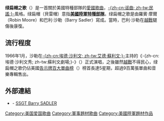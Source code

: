 '''绿扁帽之歌'''（{{lang-en|Ballad of the Green Berets}}）是一首關於美國特種部隊的[[愛國歌曲|愛國歌曲]]，[[谣曲|-{zh-cn:谣曲; zh-tw:民謠;}-]]風格。绿扁帽（貝雷帽）意指'''[[美國陸軍特種部隊|美國陸軍特種部隊]]'''。绿扁帽之歌是由羅賓·摩爾（Robin Moore）和巴利·沙勒（Barry Sadler）寫成。當時，巴利·沙勒在[[越戰|越戰]]腿傷後康復。

== 流行程度 ==
1966年1月，沙勒在[[埃德·沙利文|-{zh-cn:埃德·沙利文; zh-tw:艾德·蘇利文;}-]]主持的《-{zh-cn:埃德·沙利文秀; zh-tw:蘇利文劇場;}-》（{{lang|en|The Ed Sullivan Show}}）正式演唱，之後雖然[[越戰|越戰]]不得民心，绿扁帽之歌仍佔美國[[告示牌百大單曲榜|告示牌百大單曲榜]]（{{lang|en|Billboard Hot 100}}）榜首長達5星期，超過9百萬張單曲和音樂專輯售出。

==外部連結==
* {{YouTube|m5WJJVSE_BE|Ballad of the Green Berets}} - [[SSGT_Barry_SADLER|SSGT Barry SADLER]]

[[Category:美国爱国歌曲|Category:美国爱国歌曲]]
[[Category:軍事題材歌曲|Category:軍事題材歌曲]]
[[Category:美國陸軍題材作品|Category:美國陸軍題材作品]]

{{song-stub}}